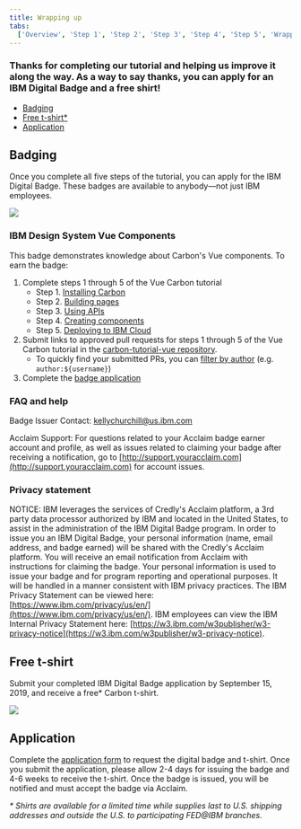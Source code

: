 ```yaml
---
title: Wrapping up
tabs:
  ['Overview', 'Step 1', 'Step 2', 'Step 3', 'Step 4', 'Step 5', 'Wrapping up']
---
```


### Thanks for completing our tutorial and helping us improve it along the way. As a way to say thanks, you can apply for an IBM Digital Badge and a free shirt!

<AnchorLinks>

- [Badging](#badging)
- [Free t-shirt\*](#free-t-shirt)
- [Application](#application)

</AnchorLinks>

## Badging

Once you complete all five steps of the tutorial, you can apply for the IBM Digital Badge. These badges are available to anybody—not just IBM employees.

<ImageComponent cols="8" caption="IBM Digital Badge">

![](/images/carbon-badge-vue.png)

</ImageComponent>

### IBM Design System Vue Components

This badge demonstrates knowledge about Carbon's Vue components. To earn the badge:

1. Complete steps 1 through 5 of the Vue Carbon tutorial
   - Step 1. [Installing Carbon](/tutorial/step-1/vue)
   - Step 2. [Building pages](/tutorial/step-2/vue)
   - Step 3. [Using APIs](/tutorial/step-3/vue)
   - Step 4. [Creating components](/tutorial/step-4/vue)
   - Step 5. [Deploying to IBM Cloud](/tutorial/step-5/vue)
2. Submit links to approved pull requests for steps 1 through 5 of the Vue Carbon tutorial in the [carbon-tutorial-vue repository](https://github.com/carbon-design-system/carbon-tutorial-vue).
   - To quickly find your submitted PRs, you can [filter by author](https://github.com/carbon-design-system/carbon-tutorial-vue/pulls?utf8=%E2%9C%93&q=author%3Ausername) (e.g. `author:${username}`)
3. Complete the [badge application](http://www.carbondesignsystem.com/tutorial/wrapping-up/vue#application)

### FAQ and help

Badge Issuer Contact: kellychurchill@us.ibm.com

Acclaim Support: For questions related to your Acclaim badge earner account and profile, as well as issues related to claiming your badge after receiving a notification, go to [http://support.youracclaim.com](http://support.youracclaim.com) for account issues.

### Privacy statement

NOTICE: IBM leverages the services of Credly's Acclaim platform, a 3rd party data processor authorized by IBM and located in the United States, to assist in the administration of the IBM Digital Badge program. In order to issue you an IBM Digital Badge, your personal information (name, email address, and badge earned) will be shared with the Credly's Acclaim platform. You will receive an email notification from Acclaim with instructions for claiming the badge. Your personal information is used to issue your badge and for program reporting and operational purposes. It will be handled in a manner consistent with IBM privacy practices. The IBM Privacy Statement can be viewed here: [https://www.ibm.com/privacy/us/en/](https://www.ibm.com/privacy/us/en/). IBM employees can view the IBM Internal Privacy Statement here: [https://w3.ibm.com/w3publisher/w3-privacy-notice](https://w3.ibm.com/w3publisher/w3-privacy-notice).

## Free t-shirt

Submit your completed IBM Digital Badge application by September 15, 2019, and receive a free\* Carbon t-shirt.

<ImageComponent cols="8" caption="Carbon t-shirt, #swag #threads #highfashion">

![](../shared/wrapping-up/images/carbon-tee.png)

</ImageComponent>

## Application

Complete the [application form](https://www.surveygizmo.com/s3/5135615/IBM-Carbon-Design-System-Developer-Essentials-Vue) to request the digital badge and t-shirt. Once you submit the application, please allow 2-4 days for issuing the badge and 4-6 weeks to receive the t-shirt. Once the badge is issued, you will be notified and must accept the badge via Acclaim.

_\* Shirts are available for a limited time while supplies last to U.S. shipping addresses and outside the U.S. to participating FED@IBM branches._
